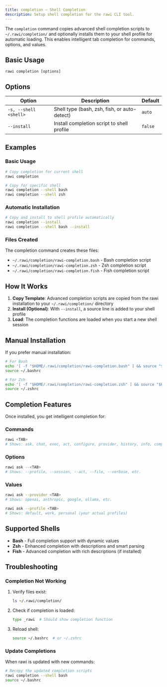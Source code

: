 ```yaml
---
title: completion — Shell Completion
description: Setup shell completion for the rawi CLI tool.
---
```


The `completion` command copies advanced shell completion scripts to `~/.rawi/completion/` and optionally installs them to your shell profile for automatic loading. This enables intelligent tab completion for commands, options, and values.

## Basic Usage

```
rawi completion [options]
```

## Options

| Option                | Description                                  | Default |
| --------------------- | -------------------------------------------- | ------- |
| `-s, --shell <shell>` | Shell type (bash, zsh, fish, or auto-detect) | `auto`  |
| `--install`           | Install completion script to shell profile   | `false` |

## Examples

### Basic Usage

```bash
# Copy completion for current shell
rawi completion

# Copy for specific shell
rawi completion --shell bash
rawi completion --shell zsh
```

### Automatic Installation

```bash
# Copy and install to shell profile automatically
rawi completion --install
rawi completion --shell bash --install
```

### Files Created

The completion command creates these files:

- `~/.rawi/completion/rawi-completion.bash` - Bash completion script
- `~/.rawi/completion/rawi-completion.zsh` - Zsh completion script
- `~/.rawi/completion/rawi-completion.fish` - Fish completion script

## How It Works

1. **Copy Template**: Advanced completion scripts are copied from the rawi installation to your `~/.rawi/completion/` directory
2. **Install (Optional)**: With `--install`, a source line is added to your shell profile
3. **Load**: The completion functions are loaded when you start a new shell session

## Manual Installation

If you prefer manual installation:

```bash
# For Bash
echo '[ -f "$HOME/.rawi/completion/rawi-completion.bash" ] && source "$HOME/.rawi/completion/rawi-completion.bash"' >> ~/.bashrc
source ~/.bashrc

# For Zsh
echo '[ -f "$HOME/.rawi/completion/rawi-completion.zsh" ] && source "$HOME/.rawi/completion/rawi-completion.zsh"' >> ~/.zshrc
source ~/.zshrc
```

## Completion Features

Once installed, you get intelligent completion for:

### Commands

```bash
rawi <TAB>
# Shows: ask, chat, exec, act, configure, provider, history, info, completion
```

### Options

```bash
rawi ask --<TAB>
# Shows: --profile, --session, --act, --file, --verbose, etc.
```

### Values

```bash
rawi ask --provider <TAB>
# Shows: openai, anthropic, google, ollama, etc.

rawi ask --profile <TAB>
# Shows: default, work, personal (your actual profiles)
```

## Supported Shells

- **Bash** - Full completion support with dynamic values
- **Zsh** - Enhanced completion with descriptions and smart parsing
- **Fish** - Advanced completion with rich descriptions (if installed)

## Troubleshooting

### Completion Not Working

1. Verify files exist:

   ```bash
   ls ~/.rawi/completion/
   ```

2. Check if completion is loaded:

   ```bash
   type _rawi  # Should show completion function
   ```

3. Reload shell:
   ```bash
   source ~/.bashrc  # or ~/.zshrc
   ```

### Update Completions

When rawi is updated with new commands:

```bash
# Recopy the updated completion scripts
rawi completion --shell bash
source ~/.bashrc
```
